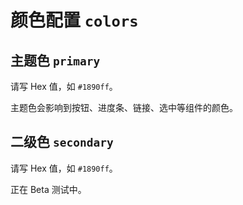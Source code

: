 # 颜色配置 `colors`

## 主题色 `primary` 

请写 Hex 值，如 `#1890ff`。

主题色会影响到按钮、进度条、链接、选中等组件的颜色。

## 二级色 `secondary`

请写 Hex 值，如 `#1890ff`。

正在 Beta 测试中。